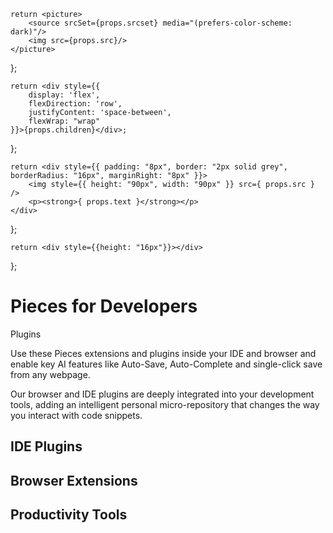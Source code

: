     return <picture>
        <source srcSet={props.srcset} media="(prefers-color-scheme: dark)"/>
        <img src={props.src}/>
    </picture>
};

    return <div style={{
        display: 'flex',
        flexDirection: 'row',
        justifyContent: 'space-between',
        flexWrap: "wrap"
    }}>{props.children}</div>;
};

    return <div style={{ padding: "8px", border: "2px solid grey", borderRadius: "16px", marginRight: "8px" }}>
        <img style={{ height: "90px", width: "90px" }} src={ props.src } />
        <p><strong>{ props.text }</strong></p>
    </div>
};

    return <div style={{height: "16px"}}></div>
};


# Pieces for Developers
<Heading type="h3">Plugins</Heading>


<HeaderImage src="/assets/headers/dark/plugins_landing_header.png"
             srcset="docs/assets/headers/light/plugins_landing_header.png"></HeaderImage>

Use these Pieces extensions and plugins inside your IDE and browser and enable key AI features like Auto-Save, Auto-Complete and single-click save from any webpage.

Our browser and IDE plugins are deeply integrated into your development tools, adding an intelligent personal micro-repository that changes the way you interact with code snippets.

## IDE Plugins

<GridFlexSpaceBetweenRow>
    <PluginButton src={"/assets/logo/vscode_logo.png"} text={"VS Code IDE"}></PluginButton>
    <PluginButton src={"/assets/logo/jetbrains_logo.png"} text={"Jetbrains IDE"}></PluginButton>
    <PluginButton src={"/assets/logo/ue_logo.png"} text={"UltraEdit IDE"}></PluginButton>
</GridFlexSpaceBetweenRow>

<Spacer></Spacer>

## Browser Extensions

<GridFlexSpaceBetweenRow>
    <PluginButton src={"/assets/logo/chrome_logo.png"} text={"Chrome"}></PluginButton>
    <PluginButton src={"/assets/logo/edge_logo.png"} text={"Edge"}></PluginButton>
</GridFlexSpaceBetweenRow>

<Spacer></Spacer>

## Productivity Tools

<GridFlexSpaceBetweenRow>
    <PluginButton src={"/assets/logo/github_logo.png"} text={"GitHub"}></PluginButton>
    <PluginButton src={"/assets/logo/teams_logo.png"} text={"Teams"}></PluginButton>
</GridFlexSpaceBetweenRow>

